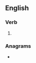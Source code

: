 ==English==

===Verb===
{{head|en|verb form}}

# {{en-third-person singular of|give out}}

===Anagrams===
* {{anagrams|en|a=egiostuv|outgives}}